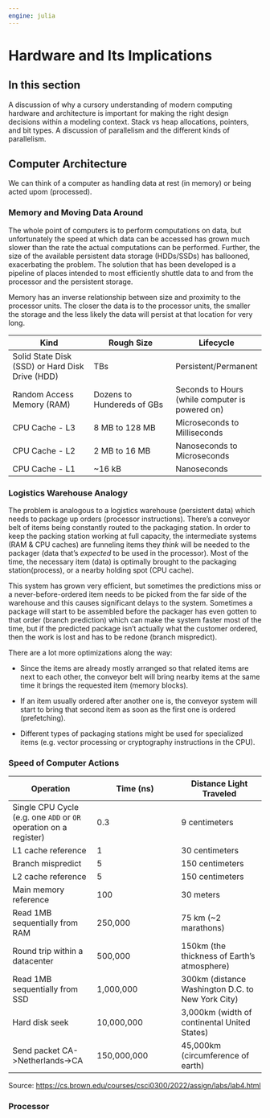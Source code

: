 ```yaml
---
engine: julia
---
```

# Hardware and Its Implications {#sec-hardware}

## In this section

A discussion of why a cursory understanding of modern computing hardware and architecture is important for making the right design decisions within a modeling context. Stack vs heap allocations, pointers, and bit types. A discussion of parallelism and the different kinds of parallelism.

## Computer Architecture

We can think of a computer as handling data at rest (in memory) or being acted upom (processed).

### Memory and Moving Data Around

The whole point of computers is to perform computations on data, but unfortunately the speed at which data can be accessed has grown much slower than the rate the actual computations can be performed. Further, the size of the available persistent data storage (HDDs/SSDs) has ballooned, exacerbating the problem. The solution that has been developed is a pipeline of places intended to most efficiently shuttle data to and from the processor and the persistent storage.

Memory has an inverse relationship between size and proximity to the processor units. The closer the data is to the processor units, the smaller the storage and the less likely the data will persist at that location for very long.

| Kind | Rough Size | Lifecycle |
|------------------------|------------------------|------------------------|
| Solid State Disk (SSD) or Hard Disk Drive (HDD) | TBs | Persistent/Permanent |
| Random Access Memory (RAM) | Dozens to Hundereds of GBs | Seconds to Hours (while computer is powered on) |
| CPU Cache - L3 | 8 MB to 128 MB | Microseconds to Milliseconds |
| CPU Cache - L2 | 2 MB to 16 MB | Nanoseconds to Microseconds |
| CPU Cache - L1 | \~16 kB | Nanoseconds |

### Logistics Warehouse Analogy

The problem is analogous to a logistics warehouse (persistent data) which needs to package up orders (processor instructions). There's a conveyor belt of items being constantly routed to the packaging station. In order to keep the packing station working at full capacity, the intermediate systems (RAM & CPU caches) are funneling items they *think* will be needed to the packager (data that's *expected* to be used in the processor). Most of the time, the necessary item (data) is optimally brought to the packaging station(process), or a nearby holding spot (CPU cache).

This system has grown very efficient, but sometimes the predictions miss or a never-before-ordered item needs to be picked from the far side of the warehouse and this causes significant delays to the system. Sometimes a package will start to be assembled before the packager has even gotten to that order (branch prediction) which can make the system faster most of the time, but if the predicted package isn't actually what the customer ordered, then the work is lost and has to be redone (branch mispredict).

There are a lot more optimizations along the way:

-   Since the items are already mostly arranged so that related items are next to each other, the conveyor belt will bring nearby items at the same time it brings the requested item (memory blocks).

-   If an item usually ordered after another one is, the conveyor system will start to bring that second item as soon as the first one is ordered (prefetching).

-   Different types of packaging stations might be used for specialized items (e.g. vector processing or cryptography instructions in the CPU).

### 

### Speed of Computer Actions

| Operation | Time (ns) | Distance Light Traveled |
|------------------------|------------------------|------------------------|
| Single CPU Cycle (e.g. one `ADD` or `OR` operation on a register) | 0.3 | 9 centimeters |
| L1 cache reference | 1 | 30 centimeters |
| Branch mispredict | 5 | 150 centimeters |
| L2 cache reference | 5 | 150 centimeters |
| Main memory reference | 100 | 30 meters |
| Read 1MB sequentially from RAM | 250,000 | 75 km (\~2 marathons) |
| Round trip within a datacenter | 500,000 | 150km (the thickness of Earth's atmosphere) |
| Read 1MB sequentially from SSD | 1,000,000 | 300km (distance Washington D.C. to New York City) |
| Hard disk seek | 10,000,000 | 3,000km (width of continental United States) |
| Send packet CA-\>Netherlands-\>CA | 150,000,000 | 45,000km (circumference of earth) |

Source: <https://cs.brown.edu/courses/csci0300/2022/assign/labs/lab4.html>

### Processor